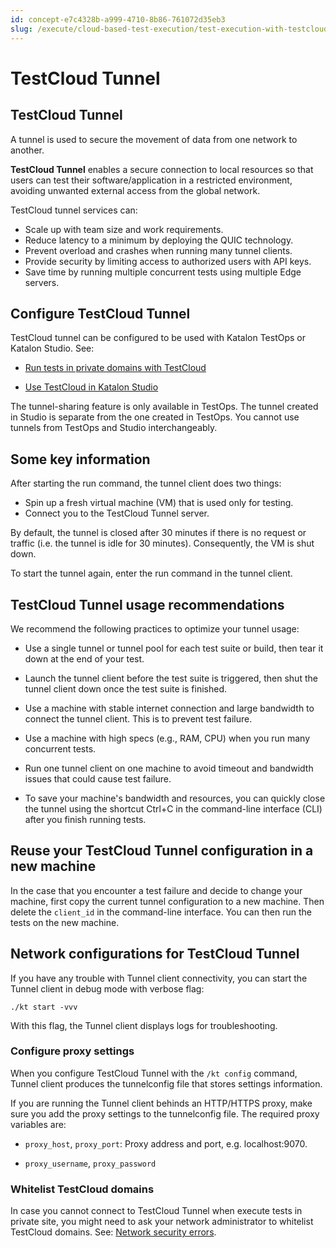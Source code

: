```yaml
---
id: concept-e7c4328b-a999-4710-8b86-761072d35eb3
slug: /execute/cloud-based-test-execution/test-execution-with-testcloud/testcloud-tunnel
---
```


# TestCloud Tunnel

## TestCloud Tunnel

A tunnel is used to secure the movement of data from one network to another.

**TestCloud Tunnel** enables a secure connection to local resources so that users can test their software/application in a restricted environment, avoiding unwanted external access from the global network.

TestCloud tunnel services can:

-   Scale up with team size and work requirements.
-   Reduce latency to a minimum by deploying the QUIC technology.
-   Prevent overload and crashes when running many tunnel clients.
-   Provide security by limiting access to authorized users with API keys.
-   Save time by running multiple concurrent tests using multiple Edge servers.

## Configure TestCloud Tunnel

TestCloud tunnel can be configured to be used with Katalon TestOps or Katalon Studio. See:

-   [Run tests in private domains with TestCloud](/execute/cloud-based-test-execution/test-execution-with-testcloud/schedule-test-runs-with-testcloud-tunnel)

-   [Use TestCloud in Katalon Studio](/execute/cloud-based-test-execution/test-execution-with-testcloud/use-testcloud-in-katalon-studio)


The tunnel-sharing feature is only available in TestOps. The tunnel created in Studio is separate from the one created in TestOps. You cannot use tunnels from TestOps and Studio interchangeably.

## Some key information

After starting the run command, the tunnel client does two things:

-   Spin up a fresh virtual machine \(VM\) that is used only for testing.
-   Connect you to the TestCloud Tunnel server.

By default, the tunnel is closed after 30 minutes if there is no request or traffic \(i.e. the tunnel is idle for 30 minutes\). Consequently, the VM is shut down.

To start the tunnel again, enter the run command in the tunnel client.

## TestCloud Tunnel usage recommendations

We recommend the following practices to optimize your tunnel usage:

-   Use a single tunnel or tunnel pool for each test suite or build, then tear it down at the end of your test.

-   Launch the tunnel client before the test suite is triggered, then shut the tunnel client down once the test suite is finished.

-   Use a machine with stable internet connection and large bandwidth to connect the tunnel client. This is to prevent test failure.

-   Use a machine with high specs \(e.g., RAM, CPU\) when you run many concurrent tests.

-   Run one tunnel client on one machine to avoid timeout and bandwidth issues that could cause test failure.

-   To save your machine's bandwidth and resources, you can quickly close the tunnel using the shortcut Ctrl+C in the command-line interface \(CLI\) after you finish running tests.


## Reuse your TestCloud Tunnel configuration in a new machine

In the case that you encounter a test failure and decide to change your machine, first copy the current tunnel configuration to a new machine. Then delete the <code>client&#95;id</code> in the command-line interface. You can then run the tests on the new machine.

## Network configurations for TestCloud Tunnel

If you have any trouble with Tunnel client connectivity, you can start the Tunnel client in debug mode with verbose flag:

```
./kt start -vvv
```

With this flag, the Tunnel client displays logs for troubleshooting.

### Configure proxy settings

When you configure TestCloud Tunnel with the <code>/kt config</code> command, Tunnel client produces the tunnelconfig file that stores settings information.

If you are running the Tunnel client behinds an HTTP/HTTPS proxy, make sure you add the proxy settings to the tunnelconfig file. The required proxy variables are:

-   <code>proxy&#95;host</code>, <code>proxy&#95;port</code>: Proxy address and port, e.g. localhost:9070.

-   <code>proxy&#95;username</code>, <code>proxy&#95;password</code>


### Whitelist TestCloud domains

In case you cannot connect to TestCloud Tunnel when execute tests in private site, you might need to ask your network administrator to whitelist TestCloud domains. See: [Network security errors](/administer/troubleshooting/troubleshooting-activation-problem/network-security-errors).